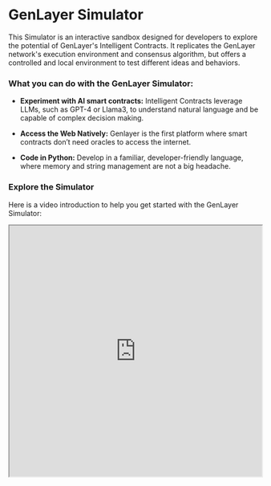 # GenLayer Simulator

This Simulator is an interactive sandbox designed for developers to explore the potential of GenLayer's Intelligent Contracts. It replicates the GenLayer network's execution environment and consensus algorithm, but offers a controlled and local environment to test different ideas and behaviors.

### What you can do with the GenLayer Simulator:

- **Experiment with AI smart contracts:** Intelligent Contracts leverage LLMs, such as GPT-4 or Llama3, to understand natural language and be capable of complex decision making.

- **Access the Web Natively:** Genlayer is the first platform where smart contracts don’t need oracles to access the internet.

- **Code in Python:** Develop in a familiar, developer-friendly language, where memory and string management are not a big headache.

### Explore the Simulator
Here is a video introduction to help you get started with the GenLayer Simulator:


<Bleed>
  <iframe
    width="100%"
    height="500px"
    src="https://www.youtube.com/embed/G4N-oErlIBI?si=ZkWRT6Ya2mjJWuP8"
    allow="accelerometer; autoplay; clipboard-write; encrypted-media; gyroscope; picture-in-picture"
    allowFullScreen
  />
</Bleed>

### Quick Links
To get started with the various aspects of the GenLayer Simulator, explore the following sections:


<Cards>
  <Card title="🚀 Getting Started" href="/simulator/installation" />
  <Card title="🔄 Usage and Interaction" href="/simulator/usage-and-interaction"/>
  <Card title="📝 Intelligent Contract Syntax" href="/simulator/usage-and-interaction"/>
  <Card title="📚 Use Cases" href="/simulator/use-cases" />
  <Card title="🚧 Limitations" href="/simulator/limitations" />
  <Card title="🔧 Troubleshooting" href="/simulator/troubleshooting" />
</Cards>